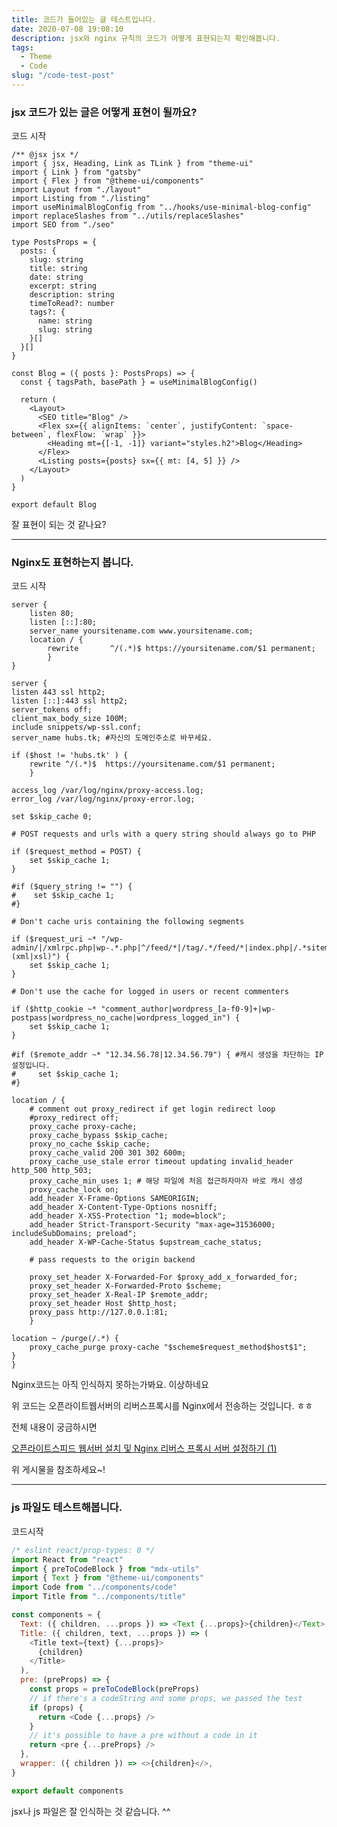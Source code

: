 ```yaml
---
title: 코드가 들어있는 글 테스트입니다.
date: 2020-07-08 19:08:10
description: jsx와 nginx 규칙의 코드가 어떻게 표현되는지 확인해봅니다.
tags:
  - Theme
  - Code
slug: "/code-test-post"
---
```


### jsx 코드가 있는 글은 어떻게 표현이 될까요?

코드 시작

```jsx:title=src/@lekoarts/gatsby-theme-minimal-blog/components/blog.tsx {2-9,15}
/** @jsx jsx */
import { jsx, Heading, Link as TLink } from "theme-ui"
import { Link } from "gatsby"
import { Flex } from "@theme-ui/components"
import Layout from "./layout"
import Listing from "./listing"
import useMinimalBlogConfig from "../hooks/use-minimal-blog-config"
import replaceSlashes from "../utils/replaceSlashes"
import SEO from "./seo"

type PostsProps = {
  posts: {
    slug: string
    title: string
    date: string
    excerpt: string
    description: string
    timeToRead?: number
    tags?: {
      name: string
      slug: string
    }[]
  }[]
}

const Blog = ({ posts }: PostsProps) => {
  const { tagsPath, basePath } = useMinimalBlogConfig()

  return (
    <Layout>
      <SEO title="Blog" />
      <Flex sx={{ alignItems: `center`, justifyContent: `space-between`, flexFlow: `wrap` }}>
        <Heading mt={[-1, -1]} variant="styles.h2">Blog</Heading>
      </Flex>
      <Listing posts={posts} sx={{ mt: [4, 5] }} />
    </Layout>
  )
}

export default Blog
```

잘 표현이 되는 것 같나요?

---

### Nginx도 표현하는지 봅니다.

코드 시작

```nginx
server {
    listen 80;
    listen [::]:80;
    server_name yoursitename.com www.yoursitename.com;
    location / {
        rewrite       ^/(.*)$ https://yoursitename.com/$1 permanent;
		}
} 

server {
listen 443 ssl http2;
listen [::]:443 ssl http2;
server_tokens off;
client_max_body_size 100M;
include snippets/wp-ssl.conf;
server_name hubs.tk; #자신의 도메인주소로 바꾸세요.

if ($host != 'hubs.tk' ) {
	rewrite ^/(.*)$  https://yoursitename.com/$1 permanent;
	}

access_log /var/log/nginx/proxy-access.log;
error_log /var/log/nginx/proxy-error.log;    

set $skip_cache 0;

# POST requests and urls with a query string should always go to PHP

if ($request_method = POST) {
    set $skip_cache 1;
}

#if ($query_string != "") {
#    set $skip_cache 1;
#}

# Don't cache uris containing the following segments

if ($request_uri ~* "/wp-admin/|/xmlrpc.php|wp-.*.php|^/feed/*|/tag/.*/feed/*|index.php|/.*sitemap.*\.(xml|xsl)") {
    set $skip_cache 1;
}

# Don't use the cache for logged in users or recent commenters

if ($http_cookie ~* "comment_author|wordpress_[a-f0-9]+|wp-postpass|wordpress_no_cache|wordpress_logged_in") {
    set $skip_cache 1;
}

#if ($remote_addr ~* "12.34.56.78|12.34.56.79") { #캐시 생성을 차단하는 IP 설정입니다.
#     set $skip_cache 1;
#}

location / {
	# comment out proxy_redirect if get login redirect loop
	#proxy_redirect off;
	proxy_cache proxy-cache;
	proxy_cache_bypass $skip_cache;
	proxy_no_cache $skip_cache;
	proxy_cache_valid 200 301 302 600m;
	proxy_cache_use_stale error timeout updating invalid_header http_500 http_503;
	proxy_cache_min_uses 1; # 해당 파일에 처음 접근하자마자 바로 캐시 생성
	proxy_cache_lock on;
	add_header X-Frame-Options SAMEORIGIN;
	add_header X-Content-Type-Options nosniff;
	add_header X-XSS-Protection "1; mode=block";     
	add_header Strict-Transport-Security "max-age=31536000; includeSubDomains; preload";
	add_header X-WP-Cache-Status $upstream_cache_status;

	# pass requests to the origin backend 

	proxy_set_header X-Forwarded-For $proxy_add_x_forwarded_for;
	proxy_set_header X-Forwarded-Proto $scheme;
	proxy_set_header X-Real-IP $remote_addr;
	proxy_set_header Host $http_host;
	proxy_pass http://127.0.0.1:81;
	}

location ~ /purge(/.*) {
	proxy_cache_purge proxy-cache "$scheme$request_method$host$1";
}
}
```

Nginx코드는 아직 인식하지 못하는가봐요. 이상하네요

위 코드는 오픈라이트웹서버의 리버스프록시를 Nginx에서 전송하는 것입니다. ㅎㅎ

전체 내용이 궁금하시면

<a href="https://www.wsgvet.com/bbs/board.php?bo_table=home&wr_id=610" target="_blank" rel="noopener noreferrer">오픈라이트스피드 웹서버 설치 및 Nginx 리버스 프록시 서버 설정하기 (1)</a>

위 게시물을 참조하세요~!

---

### js 파일도 테스트해봅니다.

코드시작

```js:title=src/@lekoarts/gatsby-theme-minimal-blog/gatsby-plugin-theme-ui/components.js {2-6,9}
/* eslint react/prop-types: 0 */
import React from "react"
import { preToCodeBlock } from "mdx-utils"
import { Text } from "@theme-ui/components"
import Code from "../components/code"
import Title from "../components/title"

const components = {
  Text: ({ children, ...props }) => <Text {...props}>{children}</Text>,
  Title: ({ children, text, ...props }) => (
    <Title text={text} {...props}>
      {children}
    </Title>
  ),
  pre: (preProps) => {
    const props = preToCodeBlock(preProps)
    // if there's a codeString and some props, we passed the test
    if (props) {
      return <Code {...props} />
    }
    // it's possible to have a pre without a code in it
    return <pre {...preProps} />
  },
  wrapper: ({ children }) => <>{children}</>,
}

export default components
```

jsx나 js 파일은 잘 인식하는 것 같습니다. ^^